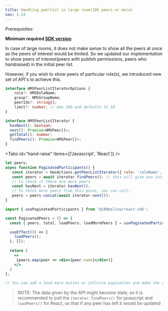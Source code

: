 ```yaml
---
title: Handling peerlist in large room(10k peers or more)
nav: 1.23
---
```


Prerequisites:

**Minimum required [SDK version](../../changelog/release-notes#2023-10-04)**

In case of large rooms, it does not make sense to show all the peers at once as the peers of interest would be limited. So we updated our implementation
to show peers of interest(peers with publish permissions, peers who handraised) in the initial peer list.

However, if you wish to show peers of particular role(s), we introduced new set of API's to achieve this.

```ts
interface HMSPeerListIteratorOptions {
    role?: HMSRoleName;
    group?: HMSGroupName;
    peerIds?: string[];
    limit?: number; // max 100 and defaults to 10
}

interface HMSPeerListIterator {
  hasNext(): boolean;
  next(): Promise<HMSPeer[]>;
  getTotal(): number;
  findPeers(): Promise<HMSPeer[]>;
}
```


<Tabs id="hand-raise" items={['Javascript', 'React']} />

<Tab id='hand-raise-0'>

```js
let peers;
async function PaginatedParticipants() {
   const iterator = hmsActions.getPeerListIterator({ role: 'roleName', limit: 20  }); 
   const peers = await iterator.findPeers(); // this will give you initial set of peers
   // to check if there are more peers
   const hasNext = iterator.hasNext();
   // To fetch more peers from this point, you can call:
   peers = peers.concat(await iterator.next());
}
```

</Tab>

<Tab id='hand-raise-1'>

```jsx
import { usePaginatedParticipants } from '@100mslive/react-sdk';

const PaginatedPeers = () => {
  const { peers, total, loadPeers, loadMorePeers } = usePaginatedParticipants({ role: roleName, limit: 20 });

  useEffect(() => {
    loadPeers();
  }, []);
   
  return (
    <>
     {peers.map(peer => <div>{peer.name}</div>)}
    </>
  )
};

// You can add a load more button or infinite pagination and make the call to loadMorePeers in the above implementation to get the next peers.
```

</Tab>


> NOTE: The data given by the API might become stale, so it is recommended to poll the `iterator.findPeers()` for javascript and `loadPeers()` for React, so that if any peer
has left it would be updated